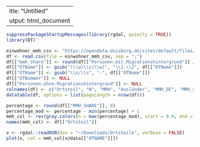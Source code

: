 ---
title: "Untitled"
output: html_document
---

```r
suppressPackageStartupMessages(library(rgdal, quietly = TRUE))
library(DT)
```

```r
einwohner_mmh_csv <- "https://opendata-duisburg.de/sites/default/files/MHGo2018_2.csv"
df <- read.csv(file = einwohner_mmh_csv, sep = ";")
df[["mmh_share"]] <- round(df[["Personen.mit.Migrationshintergrund"]] / df[["Einwohner.insgesamt"]] * 100, 2)
df[["OTName"]] <- gsub("(\\w)\\s(\\w)", "\\1-\\2", df[["OTName"]])
df[["OTName"]] <- gsub("\\s/\\s", "-", df[["OTName"]])
df[["OTNummer"]] <- NULL
df[["Personen.ohne.Migrationshintergrund"]] <- NULL
colnames(df) <- c("Ortsteil", "N", "MMH", "Ausländer", "MMH_DE", "MMH_SHARE")
datatable(df, options = list(pageLength = nrow(df)))
```


```r
percentage <- round(df[["MMH_SHARE"]], 0)
percentage_mod <- percentage - min(percentage) + 1
mmh_col <- rev(gray.colors(n = max(percentage_mod), start = 0.0, end = 0.95))[percentage_mod]
names(mmh_col) <- df[["Ortsteil"]]
```

```r
x <- rgdal::readOGR(dsn = "~/Downloads/Ortsteile", verbose = FALSE)
plot(x, col = mmh_col[x@data[["OTNAME"]]])
```

